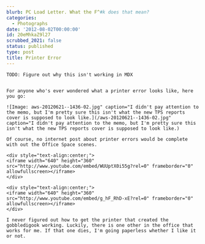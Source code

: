 ```yaml
---
blurb: PC Load Letter. What the F^#k does that mean?
categories:
  - Photographs
date: '2012-08-02T00:00:00'
id: 20eMhkaZ9l27
scrubbed_2021: false
status: published
type: post
title: Printer Error
---
```


```
TODO: Figure out why this isn't working in MDX


For anyone who's ever wondered what a printer error looks like, here you go:

![Image: aws-20120621--1436-02.jpg" caption="I didn't pay attention to the memo, but I'm pretty sure this isn't what the new TPS reports cover is supposed to look like.](/aws-20120621--1436-02.jpg" caption="I didn't pay attention to the memo, but I'm pretty sure this isn't what the new TPS reports cover is supposed to look like.)

Of course, no internet post about printer errors would be complete with out the Office Space scenes. 

<div style="text-align:center;">
<iframe width="640" height="360" src="http://www.youtube.com/embed/WUUptX0i55g?rel=0" frameborder="0" allowfullscreen></iframe>
</div>

<div style="text-align:center;">
<iframe width="640" height="360" src="http://www.youtube.com/embed/g_hF_RhD-xE?rel=0" frameborder="0" allowfullscreen></iframe>
</div>

I never figured out how to get the printer that created the gobbledigook working. Luckily, there is one other in the office that works for me. If that one dies, I'm going paperless whether I like it or not.
```
